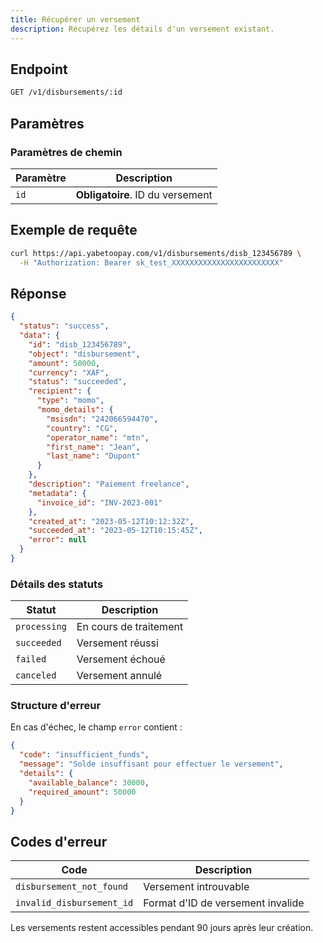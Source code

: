 ```yaml
---
title: Récupérer un versement
description: Récupérez les détails d'un versement existant.
---
```


## Endpoint

```bash
GET /v1/disbursements/:id
```

## Paramètres

### Paramètres de chemin

| Paramètre | Description |
|-----------|-------------|
| `id` | **Obligatoire**. ID du versement |

## Exemple de requête

```bash
curl https://api.yabetoopay.com/v1/disbursements/disb_123456789 \
  -H "Authorization: Bearer sk_test_XXXXXXXXXXXXXXXXXXXXXXXX"
```

## Réponse

```json
{
  "status": "success",
  "data": {
    "id": "disb_123456789",
    "object": "disbursement",
    "amount": 50000,
    "currency": "XAF",
    "status": "succeeded",
    "recipient": {
      "type": "momo",
      "momo_details": {
        "msisdn": "242066594470",
        "country": "CG",
        "operator_name": "mtn",
        "first_name": "Jean",
        "last_name": "Dupont"
      }
    },
    "description": "Paiement freelance",
    "metadata": {
      "invoice_id": "INV-2023-001"
    },
    "created_at": "2023-05-12T10:12:32Z",
    "succeeded_at": "2023-05-12T10:15:45Z",
    "error": null
  }
}
```

### Détails des statuts

| Statut | Description |
|--------|-------------|
| `processing` | En cours de traitement |
| `succeeded` | Versement réussi |
| `failed` | Versement échoué |
| `canceled` | Versement annulé |

### Structure d'erreur

En cas d'échec, le champ `error` contient :

```json
{
  "code": "insufficient_funds",
  "message": "Solde insuffisant pour effectuer le versement",
  "details": {
    "available_balance": 30000,
    "required_amount": 50000
  }
}
```

## Codes d'erreur

| Code | Description |
|------|-------------|
| `disbursement_not_found` | Versement introuvable |
| `invalid_disbursement_id` | Format d'ID de versement invalide |

<Note>
  Les versements restent accessibles pendant 90 jours après leur création.
</Note>

